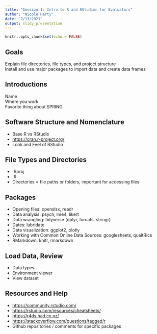 ```yaml
---
title: "Session 1: Intro to R and RStudion for Evaluators"
author: "Nicole Harty"
date: "2/13/2021"
output: slidy_presentation
---
```


```r
knitr::opts_chunk$set(echo = FALSE)
```

## Goals
Explain file directories, file types, and project structure  
Install and use major packages to import data and create data frames  

## Introductions  
Name  
Where you work  
Favorite thing about SPRING  

## Software Structure and Nomenclature  
  
- Base R vs RStudio  
- [https://cran.r-project.org/](CRAN and packages)
- Look and Feel of RStudio  

## File Types and Directories  
  
- .Rproj
- .R  
- Directories = file paths or folders, important for accessing files  


## Packages  
  
- Opening files: openxlsx, readr
- Data analysis: psych, lme4, likert
- Data wrangling: tidyverse (dplyr, forcats, stringr)  
- Dates: lubridate  
- Data visualization: ggplot2, plotly
- Working with Common Online Data Sources: googlesheets, qualtRics  
- RMarkdown: knitr, rmarkdown  

## Load Data, Review  

- Data types  
- Environment viewer  
- View dataset  


## Resources and Help 

- [https://community.rstudio.com/](RStudio Community)  
- [https://rstudio.com/resources/cheatsheets/](RStudio Cheatsheets)  
- [https://r4ds.had.co.nz/](R for Data Science - the "Bible")
- [https://stackoverflow.com/questions/tagged/r](Stack Overflow)  
- Github repositories / comments for specific packages  

